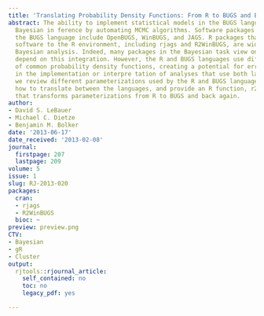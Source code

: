 ```yaml
---
title: 'Translating Probability Density Functions: From R to BUGS and Back Again'
abstract: The ability to implement statistical models in the BUGS language facilitates
  Bayesian in ference by automating MCMC algorithms. Software packages that interpret
  the BUGS language include OpenBUGS, WinBUGS, and JAGS. R packages that link BUGS
  software to the R environment, including rjags and R2WinBUGS, are widely used in
  Bayesian analysis. Indeed, many packages in the Bayesian task view on CRAN (http://cran.r-project.org/web/views/Bayesian.html)
  depend on this integration. However, the R and BUGS languages use different representations
  of common probability density functions, creating a potential for errors to occur
  in the implementation or interpre tation of analyses that use both languages. Here
  we review different parameterizations used by the R and BUGS languages, describe
  how to translate between the languages, and provide an R function, r2bugs.distributions,
  that transforms parameterizations from R to BUGS and back again.
author:
- David S. LeBauer
- Michael C. Dietze
- Benjamin M. Bolker
date: '2013-06-17'
date_received: '2013-02-08'
journal:
  firstpage: 207
  lastpage: 209
volume: 5
issue: 1
slug: RJ-2013-020
packages:
  cran:
  - rjags
  - R2WinBUGS
  bioc: ~
preview: preview.png
CTV:
- Bayesian
- gR
- Cluster
output:
  rjtools::rjournal_article:
    self_contained: no
    toc: no
    legacy_pdf: yes

---
```

